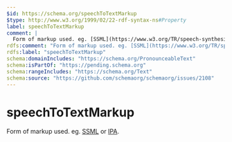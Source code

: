 ```yaml
---
$id: https://schema.org/speechToTextMarkup
$type: http://www.w3.org/1999/02/22-rdf-syntax-ns#Property
label: speechToTextMarkup
comment: |
  Form of markup used. eg. [SSML](https://www.w3.org/TR/speech-synthesis11) or [IPA](https://www.wikidata.org/wiki/Property:P898).
rdfs:comment: "Form of markup used. eg. [SSML](https://www.w3.org/TR/speech-synthesis11) or [IPA](https://www.wikidata.org/wiki/Property:P898)."
rdfs:label: "speechToTextMarkup"
schema:domainIncludes: "https://schema.org/PronounceableText"
schema:isPartOf: "https://pending.schema.org"
schema:rangeIncludes: "https://schema.org/Text"
schema:source: "https://github.com/schemaorg/schemaorg/issues/2108"
---
```


# speechToTextMarkup

Form of markup used. eg. [SSML](https://www.w3.org/TR/speech-synthesis11) or [IPA](https://www.wikidata.org/wiki/Property:P898).


